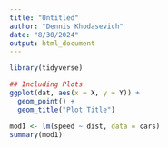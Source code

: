 ```yaml
---
title: "Untitled"
author: "Dennis Khodasevich"
date: "8/30/2024"
output: html_document
---
```


```r
library(tidyverse)

## Including Plots
ggplot(dat, aes(x = X, y = Y)) + 
  geom_point() + 
  geom_title("Plot Title")

mod1 <- lm(speed ~ dist, data = cars)
summary(mod1)
```

